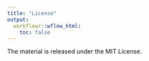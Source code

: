 ```yaml
---
title: "License"
output:
  workflowr::wflow_html:
    toc: false
---
```


The material is released under the MIT License.

